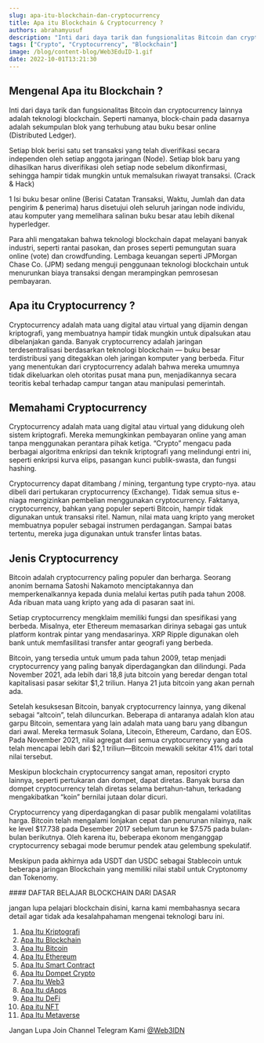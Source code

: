 ```yaml
---
slug: apa-itu-blockchain-dan-cryptocurrency
title: Apa itu Blockchain & Cryptocurrency ?
authors: abrahamyusuf
description: "Inti dari daya tarik dan fungsionalitas Bitcoin dan cryptocurrency lainnya adalah teknologi blockchain. Seperti namanya, block-chain pada dasarnya adalah sekumpulan blok yang terhubung atau buku besar online (Distributed Ledger)."
tags: ["Crypto", "Cryptocurrency", "Blockchain"]
image: /blog/content-blog/Web3EduID-1.gif
date: 2022-10-01T13:21:30
---
```




## Mengenal Apa itu Blockchain ?

Inti dari daya tarik dan fungsionalitas Bitcoin dan cryptocurrency lainnya adalah teknologi blockchain. Seperti namanya, block-chain pada dasarnya adalah sekumpulan blok yang terhubung atau buku besar online (Distributed Ledger).

Setiap blok berisi satu set transaksi yang telah diverifikasi secara independen oleh setiap anggota jaringan (Node). Setiap blok baru yang dihasilkan harus diverifikasi oleh setiap node sebelum dikonfirmasi, sehingga hampir tidak mungkin untuk memalsukan riwayat transaksi. (Crack & Hack)

1 Isi buku besar online (Berisi Catatan Transaksi, Waktu, Jumlah dan data pengirim & penerima) harus disetujui oleh seluruh jaringan node individu, atau komputer yang memelihara salinan buku besar atau lebih dikenal hyperledger.  
  
Para ahli mengatakan bahwa teknologi blockchain dapat melayani banyak industri, seperti rantai pasokan, dan proses seperti pemungutan suara online (vote) dan crowdfunding. Lembaga keuangan seperti JPMorgan Chase Co. (JPM) sedang menguji penggunaan teknologi blockchain untuk menurunkan biaya transaksi dengan merampingkan pemrosesan pembayaran.

## Apa itu Cryptocurrency ?

Cryptocurrency adalah mata uang digital atau virtual yang dijamin dengan kriptografi, yang membuatnya hampir tidak mungkin untuk dipalsukan atau dibelanjakan ganda. Banyak cryptocurrency adalah jaringan terdesentralisasi berdasarkan teknologi blockchain — buku besar terdistribusi yang ditegakkan oleh jaringan komputer yang berbeda. Fitur yang menentukan dari cryptocurrency adalah bahwa mereka umumnya tidak dikeluarkan oleh otoritas pusat mana pun, menjadikannya secara teoritis kebal terhadap campur tangan atau manipulasi pemerintah.

## Memahami Cryptocurrency

Cryptocurrency adalah mata uang digital atau virtual yang didukung oleh sistem kriptografi. Mereka memungkinkan pembayaran online yang aman tanpa menggunakan perantara pihak ketiga. “Crypto” mengacu pada berbagai algoritma enkripsi dan teknik kriptografi yang melindungi entri ini, seperti enkripsi kurva elips, pasangan kunci publik-swasta, dan fungsi hashing.

Cryptocurrency dapat ditambang / mining, tergantung type crypto-nya. atau dibeli dari pertukaran cryptocurrency (Exchange). Tidak semua situs e-niaga mengizinkan pembelian menggunakan cryptocurrency. Faktanya, cryptocurrency, bahkan yang populer seperti Bitcoin, hampir tidak digunakan untuk transaksi ritel. Namun, nilai mata uang kripto yang meroket membuatnya populer sebagai instrumen perdagangan. Sampai batas tertentu, mereka juga digunakan untuk transfer lintas batas.
<Adsense />
## Jenis Cryptocurrency

Bitcoin adalah cryptocurrency paling populer dan berharga. Seorang anonim bernama Satoshi Nakamoto menciptakannya dan memperkenalkannya kepada dunia melalui kertas putih pada tahun 2008. Ada ribuan mata uang kripto yang ada di pasaran saat ini.

Setiap cryptocurrency mengklaim memiliki fungsi dan spesifikasi yang berbeda. Misalnya, eter Ethereum memasarkan dirinya sebagai gas untuk platform kontrak pintar yang mendasarinya. XRP Ripple digunakan oleh bank untuk memfasilitasi transfer antar geografi yang berbeda.

Bitcoin, yang tersedia untuk umum pada tahun 2009, tetap menjadi cryptocurrency yang paling banyak diperdagangkan dan dilindungi. Pada November 2021, ada lebih dari 18,8 juta bitcoin yang beredar dengan total kapitalisasi pasar sekitar $1,2 triliun. Hanya 21 juta bitcoin yang akan pernah ada.

Setelah kesuksesan Bitcoin, banyak cryptocurrency lainnya, yang dikenal sebagai “altcoin”, telah diluncurkan. Beberapa di antaranya adalah klon atau garpu Bitcoin, sementara yang lain adalah mata uang baru yang dibangun dari awal. Mereka termasuk Solana, Litecoin, Ethereum, Cardano, dan EOS. Pada November 2021, nilai agregat dari semua cryptocurrency yang ada telah mencapai lebih dari $2,1 triliun—Bitcoin mewakili sekitar 41% dari total nilai tersebut.

Meskipun blockchain cryptocurrency sangat aman, repositori crypto lainnya, seperti pertukaran dan dompet, dapat diretas. Banyak bursa dan dompet cryptocurrency telah diretas selama bertahun-tahun, terkadang mengakibatkan “koin” bernilai jutaan dolar dicuri.

Cryptocurrency yang diperdagangkan di pasar publik mengalami volatilitas harga. Bitcoin telah mengalami lonjakan cepat dan penurunan nilainya, naik ke level $17.738 pada Desember 2017 sebelum turun ke $7.575 pada bulan-bulan berikutnya. Oleh karena itu, beberapa ekonom menganggap cryptocurrency sebagai mode berumur pendek atau gelembung spekulatif.

Meskipun pada akhirnya ada USDT dan USDC sebagai Stablecoin untuk beberapa jaringan Blockchain yang memiliki nilai stabil untuk Cryptonomy dan Tokenomy.

<Adsense />
#### DAFTAR BELAJAR BLOCKCHAIN DARI DASAR

jangan lupa pelajari blockchain disini, karna kami membahasnya secara detail agar tidak ada kesalahpahaman mengenai teknologi baru ini.

1. [Apa Itu Kriptografi](/blog/apa-itu-kriptografi/)
2. [Apa Itu Blockchain](/blog/apa-itu-blockchain/)
3. [Apa Itu Bitcoin](/blog/apa-itu-bitcoin/)
4. [Apa Itu Ethereum](/blog/apa-itu-ethereum/)
5. [Apa Itu Smart Contract](/blog/apa-itu-smart-contract-erc20-dan-dompet-yang-sesuai/)
6. [Apa Itu Dompet Crypto](/blog/apa-itu-dompet-crypto/)
7. [Apa Itu Web3](/blog/apa-itu-web-3-0/)
8. [Apa Itu dApps](/blog/apa-itu-dapp-decentralized-applications/)
9. [Apa Itu DeFi](/blog/apa-itu-defi-decentralized-finance/)
10. [Apa itu NFT](/blog/apa-itu-nft-non-fungible-token/)
11. [Apa Itu Metaverse](/blog/apa-itu-metaverse/)

Jangan Lupa Join Channel Telegram Kami [@Web3IDN](https://t.me/BitsanSecID)
